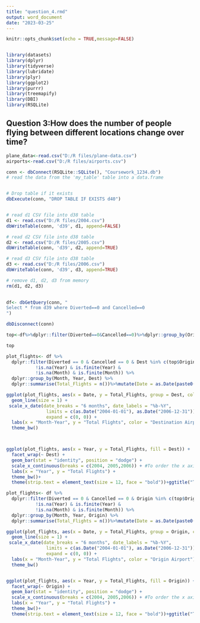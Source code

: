 ---
title: "question_4.rmd"
output: word_document
date: "2023-03-25"
---


```{r setup, include=FALSE}
knitr::opts_chunk$set(echo = TRUE,message=FALSE)


library(datasets)
library(dplyr)
library(tidyverse)
library(lubridate)
library(plyr)
library(ggplot2)
library(purrr)
library(treemapify)
library(DBI)
library(RSQLite)
```

## Question 3:How does the number of people flying between different locations change over time?



```{r }


plane_data<-read.csv("D:/R files/plane-data.csv")
airports<-read.csv("D:/R files/airports.csv")

conn <- dbConnect(RSQLite::SQLite(), "Coursework_1234.db")
# read the data from the 'my_table' table into a data.frame


# Drop table if it exists
dbExecute(conn, "DROP TABLE IF EXISTS d40")


# read d1 CSV file into d38 table
d1 <- read.csv("D:/R files/2004.csv")
dbWriteTable(conn, 'd39', d1, append=FALSE)

# read d2 CSV file into d38 table
d2 <- read.csv("D:/R files/2005.csv")
dbWriteTable(conn, 'd39', d2, append=TRUE)

# read d3 CSV file into d38 table
d3 <- read.csv("D:/R files/2006.csv")
dbWriteTable(conn, 'd39', d3, append=TRUE)

# remove d1, d2, d3 from memory
rm(d1, d2, d3)

 
df<- dbGetQuery(conn, "
Select * from d39 where Diverted==0 and Cancelled==0
")

dbDisconnect(conn)


```


```{r }


top<-df%>%dplyr::filter(Diverted==0&Cancelled==0)%>%dplyr::group_by(Origin)%>%dplyr::summarize(Count=n())%>%top_n(n=10)

top
```


```{r  echo=FALSE,message=FALSE}




plot_flights<- df %>%
  dplyr::filter(Diverted == 0 & Cancelled == 0 & Dest %in% c(top$Origin) &
           !is.na(Year) & is.finite(Year) &
           !is.na(Month) & is.finite(Month)) %>%
  dplyr::group_by(Month, Year, Dest) %>%
  dplyr::summarise(Total_Flights = n())%>%mutate(Date = as.Date(paste0(Year, "-", Month, "-01")))

ggplot(plot_flights, aes(x = Date, y = Total_Flights, group = Dest, color = Dest)) +
  geom_line(size = 1) +
 scale_x_date(date_breaks = "6 months", date_labels = "%b-%Y",
               limits = c(as.Date("2004-01-01"), as.Date("2006-12-31")),
               expand = c(0, 0)) +
  labs(x = "Month-Year", y = "Total Flights", color = "Destination Airport") +
  theme_bw()



ggplot(plot_flights, aes(x = Year, y = Total_Flights, fill = Dest)) +
  facet_wrap(~ Dest) +
  geom_bar(stat = "identity", position = "dodge") +
  scale_x_continuous(breaks = c(2004, 2005,2006)) + #To order the x axis year in order
  labs(x = "Year", y = "Total Flights") +
  theme_bw()+
  theme(strip.text = element_text(size = 12, face = "bold"))+ggtitle("Total flights by Destination  (2004-2006)")

plot_flights<- df %>%
  dplyr::filter(Diverted == 0 & Cancelled == 0 & Origin %in% c(top$Origin) &
           !is.na(Year) & is.finite(Year) &
           !is.na(Month) & is.finite(Month)) %>%
  dplyr::group_by(Month, Year, Origin) %>%
  dplyr::summarise(Total_Flights = n())%>%mutate(Date = as.Date(paste0(Year, "-", Month, "-01")))

ggplot(plot_flights, aes(x = Date, y = Total_Flights, group = Origin, color = Origin)) +
  geom_line(size = 1) +
 scale_x_date(date_breaks = "6 months", date_labels = "%b-%Y",
               limits = c(as.Date("2004-01-01"), as.Date("2006-12-31")),
               expand = c(0, 0)) +
  labs(x = "Month-Year", y = "Total Flights", color = "Origin Airport") +
  theme_bw()


ggplot(plot_flights, aes(x = Year, y = Total_Flights, fill = Origin)) +
  facet_wrap(~ Origin) +
  geom_bar(stat = "identity", position = "dodge") +
  scale_x_continuous(breaks = c(2004, 2005,2006)) + #To order the x axis year in order
  labs(x = "Year", y = "Total Flights") +
  theme_bw()+
  theme(strip.text = element_text(size = 12, face = "bold"))+ggtitle("Total flights by Destination  (2004-2006)")

```